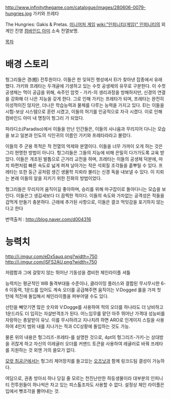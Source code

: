 http://www.infinitythegame.com/catalogue/images/280606-0079-hungries.jpg
가키와 프레타


The Hungries: Gakis & Pretas. [[미니어처 게임]] [[wiki:"인피니티(게임)" 인피니티]]의 외계인 진영 [[컴바인드 아미]] 소속 전열보명.

[[목차]]
= 배경 스토리 =
헝그리들은 경(輕) 전투원이다. 이들은 한 잊혀진 행성에서 EI가 찾아낸 잡종에서 유래했다. 가키와 프레타는 두개골에 기생하고 있는 수컷 공생체의 유무로 구분한다. 이 수컷 공생체는 먹이 공급을 위해, 숙주인 암컷 - 가키-의 생리과정을 방해하지만, 신경의 연결을 강화해 더 나은 지능을 갖게 한다. 그로 인해 가키는 프레타가 되며, 프레타는 완전히 이성적이진 않지만, 더나은 학습능력과 물체를 다루는 능력을 가지고 있다. EI는 이들을 시험-보상 시스템으로 훈련 시켰고, 이들의 허기를 인공적으로 자극 시켰다. 이로 인해 컴바인드 아미 내 명칭이 헝그리 가 되었다. 
 
파라디소(Paradiso)에서 이들을 만난 인간들은, 이들의 사나움과 무리지어 다니는 모습을 보고 일본과 인도의 식인귀의 이름인 가키와 프레타라라고 불렀다. 
 
이들의 주 군용 목적은 적 전열의 억제와 분열이다. 이들을 너무 가까이 오게 하는 것은 그리 현명한 방법이 아니다. 헝그리들은 그들의 지능에 비해 은밀히 다가가도록 교육 받았다. 이들은 개조된 발톱으로 근거리 교전을 하며, 프레타는 이들의 공생체 덕분에, 마치 파편처럼 빠른 속도로 넓게 퍼져 날아가는 작은 석회질 조각들을 흩뿌릴 수 있다. 프레타는 또한 둥근 공처럼 생긴 생물학 지뢰라 불리는 신경 독을 내보낼 수 있다. 이 지뢰는 본래 이들의 알을 지키기 위한 진화의 방법이었다. 
 
헝그리들은 무리지어 움직이길 좋아하며, 승리를 위해 마구잡이로 돌아다니는 모습을 보인다. 이들은그 생김새보다 더 끔찍한 적이다. 이들의 속도와 가차없는 공격성은 적들을 겁먹게 만들기 충분하다. 근래에 추가된 사항으로, 이들은 결코 먹잇감을 포기하지 않는다고 한다

번역출처 : [[http://blog.naver.com/d004316]]

= 능력치 =
http://i.imgur.com/eDx5auq.png?width=750
http://i.imgur.com/jSFS2AU.png?width=750

저렴함과 그에 걸맞지 않는 뛰어난 기동성을 겸비한 체인라이플 셔틀

능력치는 평균적인 WB 돌격부대들 수준이나, 클라이밍 플러스와 결합된 무시무시한 6-6 이동력, 1운드를 입어도 계속 오더를 공급해주면 움직이는 V:Dogged 룰을 가져 첫 턴에 적진에 돌입해서 체인라이플을 퍼부어댈 수도 있다.

선턴을 빼앗기면 많은 숫자와 V:Dogge를 사용하여 적의 오더를 하나라도 더 낭비하고 1운드라도 더 입히는 자살반격조가 된다. 어느임무를 맡던 아주 뛰어난 가격대 성능비를 자랑하는 총알받이 유닛. 이를 무시하려고 지나치려 하면 ARO로 인게이지 스킬을 사용하여 4인치 범위 내를 지나가는 적과 CC상황에 돌입하는 것도 가능.

물론 위의 내용은 헝그리즈-프레타-를 설명한 것으로, 4pt의 헝그리즈-가키-는 상대방을 귀찮게 하고 자신의 이레귤러 오더를 커맨드 토큰을 사용하여 레귤러로 바꿔 프레타를 지원하는 것 외엔 거의 쓸모가 없다.

[[모랏 침공군]]에서는 헝그리 제어장치를 들고있는 [[오즈낫]]과 함께 링크드팀 결성이 가능하다.

여담으로, 권총 방아쇠 하나 당길 줄 모르는 천진난만한 하등생물이라 대부분의 인피니티 전투원들이 하나씩은 차고 있는 피스톨조차도 사용할 수 없다. 설정상 체인 라이플은 입에서 뼛조각을 뿜어내는 것.
